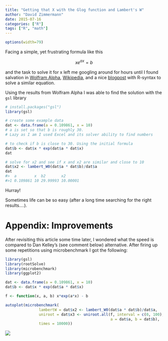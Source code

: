 ```yaml
---
title: "Getting that X with the Glog function and Lambert's W"
author: "David Zimmermann"
date: 2015-07-16
categories: ["R"]
tags: ["R", "math"]
---
```

```r
options(width=79)
```

Facing a simple, yet frustrating formula like this

$$xe^{ax}=b$$

and the task to solve it for x left me googling around for hours until I found salvation in [Wolfram Alpha](http://www.wolframalpha.com/input/?i=x*exp%28a*x%29%3Db+solve+x), [Wikipedia](https://en.wikipedia.org/wiki/Lambert_W_function), and a nice [blogpost](https://dahtah.wordpress.com/2011/11/16/lamberts-w-function-and-the-generalised-logarithm/) with R-syntax to solve a similar equation. 


Using the results from Wolfram Alpha I was able to find the solution with the `gsl` library

```r
# install.packages("gsl")
library(gsl)

# create some example data
dat <- data.frame(a = 0.109861, x = 10)
# a is set so that b is roughly 30. 
# Lazy as I am I used Excel and its solver ability to find numbers

# to check if b is close to 30. Using the initial formula
dat$b <- dat$x * exp(dat$a * dat$x)
dat

# solve for x2 and see if x and x2 are similar and close to 10
dat$x2 <- lambert_W0(dat$a * dat$b)/dat$a
dat
#>  a        x  b2       x2
#>1 0.109861 10 29.99993 10.00001
```

Hurray!

Sometimes life can be so easy (after a long time searching for the right results....).

# Appendix: Improvements

After revisiting this article some time later, I wondered what the speed is compared to Dan Kelley's (see comment below) alternative. After firing up some repetitions using microbenchmark I got the following:

```r
library(gsl)
library(rootSolve)
library(microbenchmark)
library(ggplot2)

dat <- data.frame(a = 0.109861, x = 10)
dat$b <- dat$x * exp(dat$a * dat$x)

f <- function(x, a, b) x*exp(a*x) - b

autoplot(microbenchmark(
               lambertW = dat$x2 <- lambert_W0(dat$a * dat$b)/dat$a,
               uniroot = dat$x3 <- uniroot.all(f, interval = c(0, 100),
                                               a = dat$a, b = dat$b),
               times = 10000))
```
![](benchmark.png)
